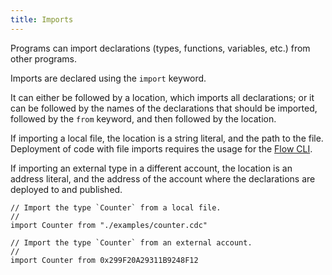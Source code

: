```yaml
---
title: Imports
---
```


Programs can import declarations (types, functions, variables, etc.) from other programs.

Imports are declared using the `import` keyword.

It can either be followed by a location, which imports all declarations;
or it can be followed by the names of the declarations that should be imported,
followed by the `from` keyword, and then followed by the location.

If importing a local file, the location is a string literal, and the path to the file.
Deployment of code with file imports requires the usage for the [Flow CLI](https://docs.onflow.org/flow-cli).

If importing an external type in a different account,
the location is an address literal, and the address
of the account where the declarations are deployed to and published.

```cadence
// Import the type `Counter` from a local file.
//
import Counter from "./examples/counter.cdc"

// Import the type `Counter` from an external account.
//
import Counter from 0x299F20A29311B9248F12
```

